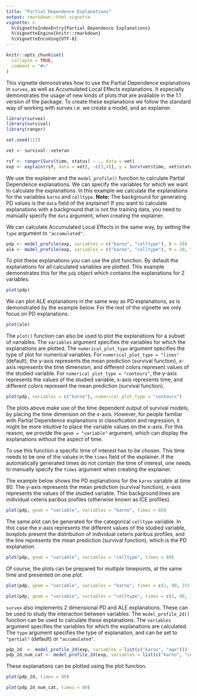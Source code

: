```yaml
---
title: "Partial Dependence Explanations"
output: rmarkdown::html_vignette
vignette: >
  %\VignetteIndexEntry{Partial Dependence Explanations}
  %\VignetteEngine{knitr::rmarkdown}
  %\VignetteEncoding{UTF-8}
---
```


```r
knitr::opts_chunk$set(
  collapse = TRUE,
  comment = "#>"
)
```

This vignette demonstrates how to use the Partial Dependence explanations in `survex`, as well as Accumulated Local Effects explanations. It especially demonstrates the usage of new kinds of plots that are available in the 1.1 version of the package. To create these explanations we follow the standard way of working with survex i.e. we create a model, and an explainer.

```r
library(survex)
library(survival)
library(ranger)

set.seed(123)

vet <- survival::veteran

rsf <- ranger(Surv(time, status) ~ ., data = vet)
exp <- explain(rsf, data = vet[, -c(3,4)], y = Surv(vet$time, vet$status))

```

We use the explainer and the `model_profile()` function to calculate Partial Dependence explanations. We can specify the variables for which we want to calculate the explanations. In this example we calculate the explanations for the variables `karno` and `celltype`. **Note:** The background for generating PD values is the `data` field of the explainer! If you want to calculate explanations with a background that is not the training data, you need to manually specify the `data` argument, when creating the explainer.

We can calculate Accumulated Local Effects in the same way, by setting the `type` argument to `"accumulated"`.

```r
pdp <- model_profile(exp, variables = c("karno", "celltype"), N = 20)
ale <- model_profile(exp, variables = c("karno", "celltype"), N = 20, type = "accumulated")
```

To plot these explanations you can use the plot function. By default the explanations for all calculated variables are plotted. This example demonstrates this for the `pdp` object which contains the explanations for 2 variables.

```r
plot(pdp)
```

We can plot ALE explanations in the same way as PD explanations, as is demonstrated by the example below. For the rest of the vignette we only focus on PD explanations.

```r
plot(ale)
```

The `plot()` function can also be used to plot the explanations for a subset of variables. The `variables` argument specifies the variables for which the explanations are plotted. The `numerical_plot_type` argument specifies the type of plot for numerical variables. For `numerical_plot_type = "lines"` (default), the y-axis represents the mean prediction (survival function), x-axis represents the time dimension, and different colors represent values of the studied variable. For `numerical_plot_type = "contours"`, the y-axis represents the values of the studied variable, x-axis represents time, and different colors represent the mean prediction (survival function).

```r
plot(pdp, variables = c("karno"), numerical_plot_type = "contours")
```

The plots above make use of the time dependent output of survival models, by placing the time dimension on the x-axis. However, for people familiar with Partial Dependence explanations in classification and regression, it might be more intuitive to place the variable values on the x-axis. For this reason, we provide the `geom = "variable"` argument, which can display the explanations without the aspect of time. 

To use this function a specific time of interest has to be chosen. This time needs to be one of the values in the `times` field of the explainer. If the automatically generated times do not contain the time of interest, one needs to manually specify the `times` argument when creating the explainer.

The example below shows the PD explanations for the `karno` variable at time 80. The y-axis represents the mean prediction (survival function), x-axis represents the values of the studied variable. Thin background lines are individual ceteris paribus profiles (otherwise known as ICE profiles).

```r
plot(pdp, geom = "variable", variables = "karno", times = 80)
```

The same plot can be generated for the categorical `celltype` variable. In this case the x-axis represents the different values of the studied variable, boxplots present the distribution of individual ceteris paribus profiles, and the line represents the mean prediction (survival function), which is the PD explanation.

```r
plot(pdp, geom = "variable", variables = "celltype", times = 80)
```

Of course, the plots can be prepared for multiple timepoints, at the same time and presented on one plot.

```r
plot(pdp, geom = "variable", variables = "karno", times = c(1, 80, 151.72))
```

```r
plot(pdp, geom = "variable", variables = "celltype", times = c(1, 80, 151.72))
```


`survex` also implements 2 dimensional PD and ALE explanations. These can be used to study the interaction between variables. The `model_profile_2d()` function can be used to calculate these explanations. The `variables` argument specifies the variables for which the explanations are calculated. The `type` argument specifies the type of explanation, and can be set to `"partial"` (default) or `"accumulated"`.

```r
pdp_2d  <- model_profile_2d(exp, variables = list(c("karno", "age")))
pdp_2d_num_cat <- model_profile_2d(exp, variables = list(c("karno", "celltype")))
```

These explanations can be plotted using the plot function.  

```r
plot(pdp_2d, times = 80)
```

```r
plot(pdp_2d_num_cat, times = 80)
```

